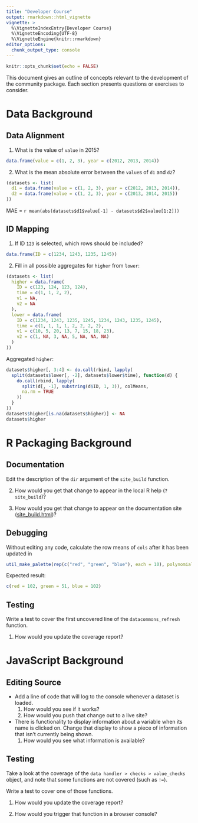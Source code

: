 ```yaml
---
title: "Developer Course"
output: rmarkdown::html_vignette
vignette: >
  %\VignetteIndexEntry{Developer Course}
  %\VignetteEncoding{UTF-8}
  %\VignetteEngine{knitr::rmarkdown}
editor_options: 
  chunk_output_type: console
---
```


```r
knitr::opts_chunk$set(echo = FALSE)
```

This document gives an outline of concepts relevant to the development of the community package.
Each section presents questions or exercises to consider.

# Data Background

## Data Alignment

1. What is the value of `value` in 2015?

```r
data.frame(value = c(1, 2, 3), year = c(2012, 2013, 2014))
```

2. What is the mean absolute error between the `value`s of `d1` and `d2`?

```r
(datasets <- list(
  d1 = data.frame(value = c(1, 2, 3), year = c(2012, 2013, 2014)),
  d2 = data.frame(value = c(1, 2, 3), year = c(2013, 2014, 2015))
))
```

MAE = `r mean(abs(datasets$d1$value[-1] - datasets$d2$value[1:2]))`

## ID Mapping

1. If ID `123` is selected, which rows should be included?

```r
data.frame(ID = c(1234, 1243, 1235, 1245))
```

2. Fill in all possible aggregates for `higher` from `lower`:

```r
(datasets <- list(
  higher = data.frame(
    ID = c(123, 124, 123, 124),
    time = c(1, 1, 2, 2),
    v1 = NA,
    v2 = NA
  ),
  lower = data.frame(
    ID = c(1234, 1243, 1235, 1245, 1234, 1243, 1235, 1245),
    time = c(1, 1, 1, 1, 2, 2, 2, 2),
    v1 = c(10, 5, 20, 13, 7, 15, 18, 23),
    v2 = c(1, NA, 3, NA, 5, NA, NA, NA)
  )
))
```

Aggregated `higher`:
```r
datasets$higher[, 3:4] <- do.call(rbind, lapply(
  split(datasets$lower[, -2], datasets$lower$time), function(d) {
    do.call(rbind, lapply(
      split(d[, -1], substring(d$ID, 1, 3)), colMeans,
      na.rm = TRUE
    ))
  }
))
datasets$higher[is.na(datasets$higher)] <- NA
datasets$higher
```

# R Packaging Background

## Documentation

Edit the description of the `dir` argument of the `site_build` function.

2. How would you get that change to appear in the local R help (`?site_build`)?

3. How would you get that change to appear on the documentation site ([site_build.html](https://uva-bi-sdad.github.io/community/reference/site_build.html))?

## Debugging

Without editing any code, calculate the row means of `cols` after it has been updated in

```r
util_make_palette(rep(c("red", "green", "blue"), each = 10), polynomial = TRUE)
```

Expected result:
```r
c(red = 102, green = 51, blue = 102)
```

## Testing

Write a test to cover the first uncovered line of the `datacommons_refresh` function.

1. How would you update the coverage report?

# JavaScript Background

## Editing Source

- Add a line of code that will log to the console whenever a dataset is loaded.
  1. How would you see if it works?
  2. How would you push that change out to a live site?

- There is functionality to display information about a variable when its name is clicked on.
Change that display to show a piece of information that isn't currently being shown.
  1. How would you see what information is available?

## Testing

Take a look at the coverage of the `data handler > checks > value_checks` object,
and note that some functions are not covered (such as `!=`).

Write a test to cover one of those functions.

1. How would you update the coverage report?

2. How would you trigger that function in a browser console?
